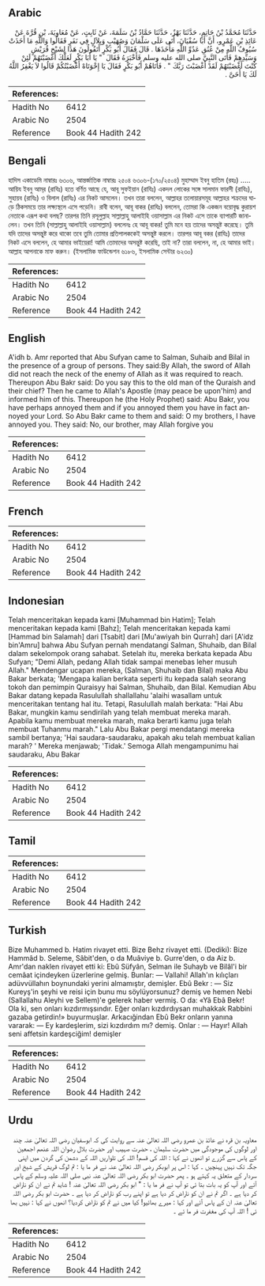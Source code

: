 ## Arabic


<div dir="rtl" lang="ar" style={{fontSize:'larger',backgroundColor:'#f8f9fa',padding:20}}>
حَدَّثَنَا مُحَمَّدُ بْنُ حَاتِمٍ، حَدَّثَنَا بَهْزٌ، حَدَّثَنَا حَمَّادُ بْنُ سَلَمَةَ، عَنْ ثَابِتٍ، عَنْ مُعَاوِيَةَ، بْنِ قُرَّةَ عَنْ عَائِذِ بْنِ عَمْرٍو، أَنَّ أَبَا سُفْيَانَ، أَتَى عَلَى سَلْمَانَ وَصُهَيْبٍ وَبِلاَلٍ فِي نَفَرٍ فَقَالُوا وَاللَّهِ مَا أَخَذَتْ سُيُوفُ اللَّهِ مِنْ عُنُقِ عَدُوِّ اللَّهِ مَأْخَذَهَا ‏.‏ قَالَ فَقَالَ أَبُو بَكْرٍ أَتَقُولُونَ هَذَا لِشَيْخِ قُرَيْشٍ وَسَيِّدِهِمْ فَأَتَى النَّبِيَّ صلى الله عليه وسلم فَأَخْبَرَهُ فَقَالَ ‏ "‏ يَا أَبَا بَكْرٍ لَعَلَّكَ أَغْضَبْتَهُمْ لَئِنْ كُنْتَ أَغْضَبْتَهُمْ لَقَدْ أَغْضَبْتَ رَبَّكَ ‏"‏ ‏.‏ فَأَتَاهُمْ أَبُو بَكْرٍ فَقَالَ يَا إِخْوَتَاهْ أَغْضَبْتُكُمْ قَالُوا لاَ يَغْفِرُ اللَّهُ لَكَ يَا أُخَىَّ ‏.‏
</div>
<div style={{backgroundColor:'#f8f9fa',padding:20, marginBottom: 10}}><table> <thead> <tr> <th>References:</th> <th></th> </tr> </thead> <tbody><tr><td>Hadith No</td><td>6412</td></tr><tr><td>Arabic No</td><td>2504</td></tr><tr><td>Reference</td><td>Book 44 Hadith 242</td></tr></tbody></table></div>

## Bengali


<div dir="ltr" lang="bn" style={{fontSize:'larger',backgroundColor:'#f8f9fa',padding:20}}>
হাদিস একাডেমি নাম্বারঃ ৬৩০৬, আন্তর্জাতিক নাম্বারঃ ২৫০৪ ৬৩০৬-(১৭০/২৫০৪) মুহাম্মাদ ইবনু হাতিম (রহঃ) ..... আয়িয ইবনু আম্‌র (রাযিঃ) হতে বর্ণিত আছে যে, আবূ সুফইয়ান (রাযিঃ) একদল লোকের সঙ্গে সালমান ফারসী (রাযিঃ), সুহায়ব (রাযিঃ) ও বিলাল (রাযিঃ) এর নিকট আসলেন। তখন তারা বললেন, আল্লাহর তলোয়ারসমূহ আল্লাহর শক্ৰদের ঘাড়ে ঠিকসময়ে তার লক্ষ্যস্থলে এসে পড়েনি। রাবী বলেন, আবূ বাকর (রাযিঃ) বললেন, তোমরা কি একজন বয়োবৃদ্ধ কুরায়শ নেতাকে এরূপ কথা বলছ? তারপর তিনি রসূলুল্লাহ সাল্লাল্লাহু আলাইহি ওয়াসাল্লাম এর নিকট এসে তাকে ব্যাপারটি জানালেন। তখন তিনি (সাল্লাল্লাহু আলাইহি ওয়াসাল্লাম) বললেনঃ হে আবূ বাকর! তুমি মনে হয় তাদের অসন্তুষ্ট করেছে। তুমি যদি তাদের অসন্তুষ্ট করে থাকো তবে তুমি তোমার প্রতিপালককেই অসন্তুষ্ট করলে। তারপর আবূ বকর (রাযিঃ) তাদের নিকট এসে বললেন, হে আমার ভাইয়েরা! আমি তোমাদের অসন্তুষ্ট করেছি, তাই না? তারা বললেন, না, হে আমার ভাই। আল্লাহ আপনাকে মাফ করুন। (ইসলামিক ফাউন্ডেশন ৬১৮৬, ইসলামিক সেন্টার ৬২৩০)
</div>
<div style={{backgroundColor:'#f8f9fa',padding:20, marginBottom: 10}}><table> <thead> <tr> <th>References:</th> <th></th> </tr> </thead> <tbody><tr><td>Hadith No</td><td>6412</td></tr><tr><td>Arabic No</td><td>2504</td></tr><tr><td>Reference</td><td>Book 44 Hadith 242</td></tr></tbody></table></div>

## English


<div dir="ltr" lang="en" style={{fontSize:'larger',backgroundColor:'#f8f9fa',padding:20}}>
A'idh b. Amr reported that Abu Sufyan came to Salman, Suhaib and Bilal in the presence of a group of persons. They said:By Allah, the sword of Allah did not reach the neck of the enemy of Allah as it was required to reach. Thereupon Abu Bakr said: Do you say this to the old man of the Quraish and their chief? Then he came to Allah's Apostle (may peace be upon'him) and informed him of this. Thereupon he (the Holy Prophet) said: Abu Bakr, you have perhaps annoyed them and if you annoyed them you have in fact annoyed your Lord. So Abu Bakr came to them and said: O my brothers, I have annoyed you. They said: No, our brother, may Allah forgive you
</div>
<div style={{backgroundColor:'#f8f9fa',padding:20, marginBottom: 10}}><table> <thead> <tr> <th>References:</th> <th></th> </tr> </thead> <tbody><tr><td>Hadith No</td><td>6412</td></tr><tr><td>Arabic No</td><td>2504</td></tr><tr><td>Reference</td><td>Book 44 Hadith 242</td></tr></tbody></table></div>

## French


<div dir="ltr" lang="fr" style={{fontSize:'larger',backgroundColor:'#f8f9fa',padding:20}}>

</div>
<div style={{backgroundColor:'#f8f9fa',padding:20, marginBottom: 10}}><table> <thead> <tr> <th>References:</th> <th></th> </tr> </thead> <tbody><tr><td>Hadith No</td><td>6412</td></tr><tr><td>Arabic No</td><td>2504</td></tr><tr><td>Reference</td><td>Book 44 Hadith 242</td></tr></tbody></table></div>

## Indonesian


<div dir="ltr" lang="id" style={{fontSize:'larger',backgroundColor:'#f8f9fa',padding:20}}>
Telah menceritakan kepada kami [Muhammad bin Hatim]; Telah menceritakan kepada kami [Bahz]; Telah menceritakan kepada kami [Hammad bin Salamah] dari [Tsabit] dari [Mu'awiyah bin Qurrah] dari [A'idz bin'Amru] bahwa Abu Sufyan pernah mendatangi Salman, Shuhaib, dan Bilal dalam sekelompok orang sahabat. Setelah itu, mereka berkata kepada Abu Sufyan; "Demi Allah, pedang Allah tidak sampai menebas leher musuh Allah." Mendengar ucapan mereka, (Salman, Shuhaib dan Bilal) maka Abu Bakar berkata; 'Mengapa kalian berkata seperti itu kepada salah seorang tokoh dan pemimpin Quraisyy hai Salman, Shuhaib, dan Bilal. Kemudian Abu Bakar datang kepada Rasulullah shallallahu 'alaihi wasallam untuk menceritakan tentang hal itu. Tetapi, Rasulullah malah berkata: "Hai Abu Bakar, mungkin kamu sendirilah yang telah membuat mereka marah. Apabila kamu membuat mereka marah, maka berarti kamu juga telah membuat Tuhanmu marah." Lalu Abu Bakar pergi mendatangi mereka sambil bertanya; 'Hai saudara-saudaraku, apakah aku telah membuat kalian marah? ' Mereka menjawab; 'Tidak.' Semoga Allah mengampunimu hai saudaraku, Abu Bakar
</div>
<div style={{backgroundColor:'#f8f9fa',padding:20, marginBottom: 10}}><table> <thead> <tr> <th>References:</th> <th></th> </tr> </thead> <tbody><tr><td>Hadith No</td><td>6412</td></tr><tr><td>Arabic No</td><td>2504</td></tr><tr><td>Reference</td><td>Book 44 Hadith 242</td></tr></tbody></table></div>

## Tamil


<div dir="ltr" lang="ta" style={{fontSize:'larger',backgroundColor:'#f8f9fa',padding:20}}>

</div>
<div style={{backgroundColor:'#f8f9fa',padding:20, marginBottom: 10}}><table> <thead> <tr> <th>References:</th> <th></th> </tr> </thead> <tbody><tr><td>Hadith No</td><td>6412</td></tr><tr><td>Arabic No</td><td>2504</td></tr><tr><td>Reference</td><td>Book 44 Hadith 242</td></tr></tbody></table></div>

## Turkish


<div dir="ltr" lang="tr" style={{fontSize:'larger',backgroundColor:'#f8f9fa',padding:20}}>
Bize Muhammed b. Hatim rivayet etti. Bize Behz rivayet etti. (Dediki): Bize Hammâd b. Seleme, Sâbit'den, o da Muâviye b. Gurre'den, o da Aiz b. Amr'dan naklen rivayet etti ki: Ebû Süfyân, Selman ile Suhayb ve Bilâl'i bir cemâat içindeyken üzerlerine gelmiş. Bunlar: — Vallahi! Allah'ın kılıçları adüvvüllahın boynundaki yerini almamıştır, demişler. Ebû Bekr : — Siz Kureyş'in şeyhi ve reisi için bunu mu söylüyorsunuz? demiş ve hemen Nebi (Sallallahu Aleyhi ve Sellem)'e gelerek haber vermiş. O da: «Yâ Ebâ Bekr! Ola ki, sen onları kızdırmışsındır. Eğer onları kızdırdıysan muhakkak Rabbini gazaba getirdin!» buyurmuşlar. Arkacığindan Ebû Bekr onların yanına vararak: — Ey kardeşlerim, sizi kızdırdım mı? demiş. Onlar : — Hayır! Allah seni affetsin kardeşciğim! demişler
</div>
<div style={{backgroundColor:'#f8f9fa',padding:20, marginBottom: 10}}><table> <thead> <tr> <th>References:</th> <th></th> </tr> </thead> <tbody><tr><td>Hadith No</td><td>6412</td></tr><tr><td>Arabic No</td><td>2504</td></tr><tr><td>Reference</td><td>Book 44 Hadith 242</td></tr></tbody></table></div>

## Urdu


<div dir="rtl" lang="ur" style={{fontSize:'larger',backgroundColor:'#f8f9fa',padding:20}}>
معاویہ بن قرہ نے عائذ بن عمرو رضی اللہ تعالیٰ عنہ سے روایت کی کہ ابوسفیان رضی اللہ تعالیٰ عنہ چند اور لوگوں کی موجودگی میں حضرت سلیمان ، حضرت صہیب اور حضرت بلال رضوان اللہ عنھم اجمعین کے پاس سے گزرے تو انھوں نے کہا : اللہ کی قسم! اللہ کی تلواریں اللہ کے دشمن کی گردن میں اپنی جگہ تک نہیں پہنچیں ۔ کہا : اس پر ابوبکر رضی اللہ تعالیٰ عنہ نے فر ما یا : تم لوگ قریش کے شیخ اور سردار کے متعلق یہ کہتے ہو ۔ پھر حضرت ابو بکر رضی اللہ تعالیٰ عنہ نبی صلی اللہ علیہ وسلم کے پاس آئے اور آپ کو یہ بات بتا ئی تو آپ نے فر ما یا : " ابو بکر رضی اللہ تعالیٰ عنہ ! شاید تم نے ان کو ناراض کر دیا ہے ۔ اگر تم نے ان کو ناراض کر دیا ہے تو اپنے رب کو ناراض کر دیا ہے ۔ حضرت ابو بکر رضی اللہ تعالیٰ عنہ ان کے پاس آئے اور کہا : میرے بھائیو! کیا میں نے تم کو ناراض کردیا؟ انھوں نے کہا : نہیں بھا ئی ! اللہ آپ کی مغفرت فر ما ئے ۔
</div>
<div style={{backgroundColor:'#f8f9fa',padding:20, marginBottom: 10}}><table> <thead> <tr> <th>References:</th> <th></th> </tr> </thead> <tbody><tr><td>Hadith No</td><td>6412</td></tr><tr><td>Arabic No</td><td>2504</td></tr><tr><td>Reference</td><td>Book 44 Hadith 242</td></tr></tbody></table></div>
